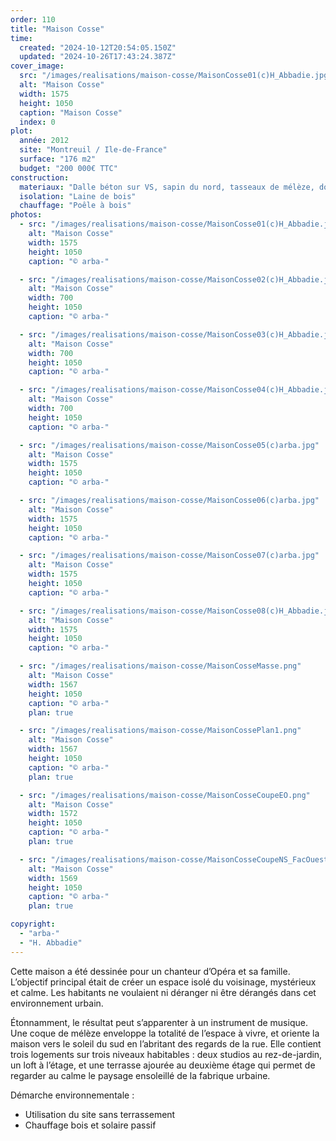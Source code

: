 ```yaml
---
order: 110
title: "Maison Cosse"
time:
  created: "2024-10-12T20:54:05.150Z"
  updated: "2024-10-26T17:43:24.387Z"
cover_image:
  src: "/images/realisations/maison-cosse/MaisonCosse01(c)H_Abbadie.jpg"
  alt: "Maison Cosse"
  width: 1575
  height: 1050
  caption: "Maison Cosse"
  index: 0
plot:
  année: 2012
  site: "Montreuil / Ile-de-France"
  surface: "176 m2"
  budget: "200 000€ TTC"
construction:
  materiaux: "Dalle béton sur VS, sapin du nord, tasseaux de mélèze, double vitrage clair"
  isolation: "Laine de bois"
  chauffage: "Poêle à bois"
photos:
  - src: "/images/realisations/maison-cosse/MaisonCosse01(c)H_Abbadie.jpg"
    alt: "Maison Cosse"
    width: 1575
    height: 1050
    caption: "© arba-"

  - src: "/images/realisations/maison-cosse/MaisonCosse02(c)H_Abbadie.jpg"
    alt: "Maison Cosse"
    width: 700
    height: 1050
    caption: "© arba-"

  - src: "/images/realisations/maison-cosse/MaisonCosse03(c)H_Abbadie.jpg"
    alt: "Maison Cosse"
    width: 700
    height: 1050
    caption: "© arba-"

  - src: "/images/realisations/maison-cosse/MaisonCosse04(c)H_Abbadie.jpg"
    alt: "Maison Cosse"
    width: 700
    height: 1050
    caption: "© arba-"

  - src: "/images/realisations/maison-cosse/MaisonCosse05(c)arba.jpg"
    alt: "Maison Cosse"
    width: 1575
    height: 1050
    caption: "© arba-"

  - src: "/images/realisations/maison-cosse/MaisonCosse06(c)arba.jpg"
    alt: "Maison Cosse"
    width: 1575
    height: 1050
    caption: "© arba-"

  - src: "/images/realisations/maison-cosse/MaisonCosse07(c)arba.jpg"
    alt: "Maison Cosse"
    width: 1575
    height: 1050
    caption: "© arba-"

  - src: "/images/realisations/maison-cosse/MaisonCosse08(c)H_Abbadie.jpg"
    alt: "Maison Cosse"
    width: 1575
    height: 1050
    caption: "© arba-"

  - src: "/images/realisations/maison-cosse/MaisonCosseMasse.png"
    alt: "Maison Cosse"
    width: 1567
    height: 1050
    caption: "© arba-"
    plan: true

  - src: "/images/realisations/maison-cosse/MaisonCossePlan1.png"
    alt: "Maison Cosse"
    width: 1567
    height: 1050
    caption: "© arba-"
    plan: true

  - src: "/images/realisations/maison-cosse/MaisonCosseCoupeEO.png"
    alt: "Maison Cosse"
    width: 1572
    height: 1050
    caption: "© arba-"
    plan: true

  - src: "/images/realisations/maison-cosse/MaisonCosseCoupeNS_FacOuest.png"
    alt: "Maison Cosse"
    width: 1569
    height: 1050
    caption: "© arba-"
    plan: true

copyright:
  - "arba-"
  - "H. Abbadie"
---
```


Cette maison a été dessinée pour un chanteur d’Opéra et sa famille. L’objectif principal était de créer un espace isolé du voisinage, mystérieux et calme. Les habitants ne voulaient ni déranger ni être dérangés dans cet environnement urbain.

Étonnamment, le résultat peut s’apparenter à un instrument de musique.
Une coque de mélèze enveloppe la totalité de l’espace à vivre, et oriente la maison vers le soleil du sud en l’abritant des regards de la rue.
Elle contient trois logements sur trois niveaux habitables : deux studios au rez-de-jardin, un loft à l’étage, et une terrasse ajourée au deuxième étage qui permet de regarder au calme le paysage ensoleillé de la fabrique urbaine.

Démarche environnementale :

- Utilisation du site sans terrassement
- Chauffage bois et solaire passif
